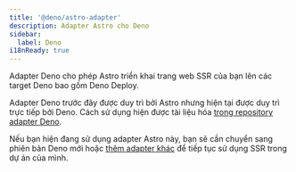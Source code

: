 ```yaml
---
title: '@deno/astro-adapter'
description: Adapter Astro cho Deno
sidebar:
  label: Deno
i18nReady: true
---
```


Adapter Deno cho phép Astro triển khai trang web SSR của bạn lên các target Deno bao gồm Deno Deploy.

Adapter Deno trước đây được duy trì bởi Astro nhưng hiện tại được duy trì trực tiếp bởi Deno. Cách sử dụng hiện được tài liệu hóa [trong repository adapter Deno](https://github.com/denoland/deno-astro-adapter).

Nếu bạn hiện đang sử dụng adapter Astro này, bạn sẽ cần chuyển sang phiên bản Deno mới hoặc [thêm adapter khác](/en/guides/on-demand-rendering/) để tiếp tục sử dụng SSR trong dự án của mình.